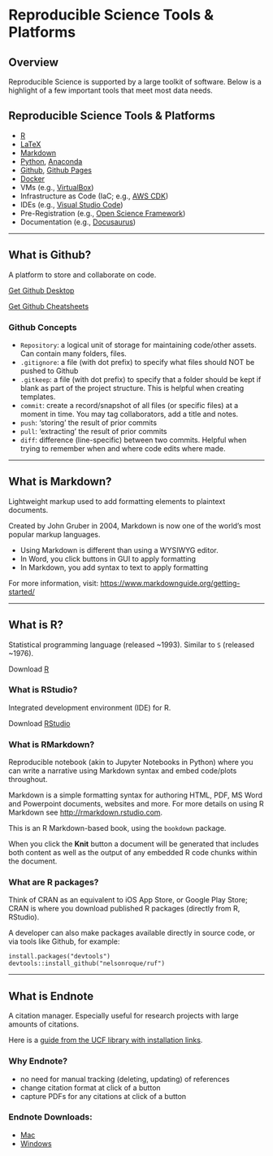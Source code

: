 # Reproducible Science Tools & Platforms

## Overview

Reproducible Science is supported by a large toolkit of software. Below is a highlight of a few important tools that meet most data needs.

## Reproducible Science Tools & Platforms

- [R](https://cran.r-project.org/)
- [LaTeX](https://www.latex-project.org/)
- [Markdown](https://www.markdownguide.org/)
- [Python](https://www.python.org/), [Anaconda](https://www.anaconda.com/)
- [Github](https://github.com), [Github Pages](https://pages.github.com)
- [Docker](https://www.docker.com/)
- VMs (e.g., [VirtualBox](https://www.virtualbox.org))
- Infrastructure as Code (IaC; e.g., [AWS CDK](https://aws.amazon.com/cdk/))
- IDEs (e.g., [Visual Studio Code](https://code.visualstudio.com/))
- Pre-Registration (e.g., [Open Science Framework](https://osf.io/))
- Documentation (e.g., [Docusaurus](https://docusaurus.io))

---

## What is Github?

A platform to store and collaborate on code.

[Get Github Desktop](https://desktop.github.com/)

[Get Github Cheatsheets](https://training.github.com/downloads/github-git-cheat-sheet/)

### Github Concepts

- `Repository`: a logical unit of storage for maintaining code/other assets. Can contain many folders, files.
- `.gitignore`: a file (with dot prefix) to specify what files should NOT be pushed to Github
- `.gitkeep`: a file (with dot prefix) to specify that a folder should be kept if blank as part of the project structure. This is helpful when creating templates.
- `commit`: create a record/snapshot of all files (or specific files) at a moment in time. You may tag collaborators, add a title and notes.
- `push`: 'storing' the result of prior commits
- `pull`: 'extracting' the result of prior commits
- `diff`: difference (line-specific) between two commits. Helpful when trying to remember when and where code edits where made.

---

## What is Markdown?

Lightweight markup used to add formatting elements to plaintext documents.

Created by John Gruber in 2004, Markdown is now one of the world’s most popular markup languages.

- Using Markdown is different than using a WYSIWYG editor.
- In Word, you click buttons in GUI to apply formatting
- In Markdown, you add syntax to text to apply formatting

For more information, visit: [https://www.markdownguide.org/getting-started/ 
](https://www.markdownguide.org/getting-started/ 
)

---

## What is R?

Statistical programming language (released ~1993). Similar to `S` (released ~1976).

Download [R](https://cran.r-project.org/)

### What is RStudio?

Integrated development environment (IDE) for R.

Download [RStudio](https://www.rstudio.com/products/rstudio/download/)

### What is RMarkdown?

Reproducible notebook (akin to Jupyter Notebooks in Python) where you can write a narrative using Markdown syntax and embed code/plots throughout.

Markdown is a simple formatting syntax for authoring HTML, PDF, MS Word and Powerpoint documents, websites and more. For more details on using R Markdown see <http://rmarkdown.rstudio.com>.

This is an R Markdown-based book, using the `bookdown` package. 

When you click the **Knit** button a document will be generated that includes both content as well as the output of any embedded R code chunks within the document.

### What are R packages?

Think of CRAN as an equivalent to iOS App Store, or Google Play Store; CRAN is where you download published R packages (directly from R, RStudio).

A developer can also make packages available directly in source code, or via tools like Github, for example:

```
install.packages("devtools")
devtools::install_github("nelsonroque/ruf")
```
---

## What is Endnote

A citation manager. Especially useful for research projects with large amounts of citations.

Here is a [guide from the UCF library with installation links](https://guides.ucf.edu/citations-endnote).

### Why Endnote?
- no need for manual tracking (deleting, updating) of references
- change citation format at click of a button
- capture PDFs for any citations at click of a button

### Endnote Downloads:
- [Mac](http://ezproxy.library.ucf.edu/loggedin/EndNote20SiteInstaller.zip)
- [Windows](http://ezproxy.library.ucf.edu/loggedin/EndNote20.zip)
